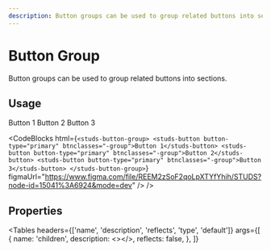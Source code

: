 ```yaml
---
description: Button groups can be used to group related buttons into sections.
---
```


# Button Group

<HeaderComponent
  htmlTag="studs-button-group"
  jsxTag="StudsButtonGroup"
  version="Since 2.0"
  status="Unstable"
  urlGithub="display/buttonGroup.ts"
  urlStrbook="studs-display-buttonGroup--docs"
/>

Button groups can be used to group related buttons into sections.

## Usage

<ResizerFeatures>
  <studs-button-group>
    <studs-button button-type="primary" btnclasses="-group">
      Button 1
    </studs-button>
    <studs-button button-type="primary" btnclasses="-group">
      Button 2
    </studs-button>
    <studs-button button-type="primary" btnclasses="-group">
      Button 3
    </studs-button>
  </studs-button-group>
</ResizerFeatures>

<CodeBlocks
  html={`
<studs-button-group>
    <studs-button button-type="primary" btnclasses="-group">Button 1</studs-button>
    <studs-button button-type="primary" btnclasses="-group">Button 2</studs-button>
    <studs-button button-type="primary" btnclasses="-group">Button 3</studs-button>
</studs-button-group>
  `}
  figmaUrl="https://www.figma.com/file/REEM2zSoF2qoLpXTYfYhih/STUDS?node-id=15041%3A6924&mode=dev"
/>
/>

## Properties

<Tables
  headers={['name', 'description', 'reflects', 'type', 'default']}
  args={[
    {
      name: 'children',
      description: <></>,
      reflects: false,
    },
  ]}
></Tables>
